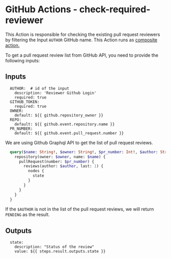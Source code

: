 
# GitHub Actions - check-required-reviewer

This Action is responsible for checking the existing pull request reviewers by filtering the Input `AUTHOR` GitHub name.
This Action runs as [composite action.](https://docs.github.com/en/actions/creating-actions/creating-a-composite-action)

To get a pull request review list from GitHub API, you need to provide the following inputs:

## Inputs

```
  AUTHOR:  # id of the input
    description: 'Reviewer Github Login'
    required: true
  GITHUB_TOKEN:
    required: true
  OWNER:
    default: ${{ github.repository_owner }}
  REPO:
    default: ${{ github.event.repository.name }}
  PR_NUMBER:
    default: ${{ github.event.pull_request.number }}
```

We are using Github Graphql API to get the list of pull request reviews.

```Graphql
  query($name: String!, $owner: String!, $pr_number: Int!, $author: String!) {
    repository(owner: $owner, name: $name) {
      pullRequest(number: $pr_number) {
        reviews(author: $author, last: 1) {
          nodes {
            state
          }
        }
      }
    }
  }
```

If the `$AUTHOR` is not in the list of the pull request reviews, we will return `PENDING` as the result.

## Outputs

```
  state:
    description: "Status of the review"
    value: ${{ steps.result.outputs.state }}
```

<Authors path="apps/docs/pages/github_actions/check-required-reviewer.mdx" />
